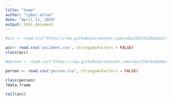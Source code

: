---
title: "team"
author: "cyber-atlas"
date: "April 11, 2019"
output: html_document
---

```{r}
#acc <- read.csv("https://raw.githubusercontent.com/xdaiISU/ds202materials/master/hwlabs/fars2017/accident.csv", stringsAsFactors = FALSE)

acc<- read.csv('accident.csv', stringsAsFactors = FALSE)
class(acc)

#person <- read.csv("https://raw.githubusercontent.com/xdaiISU/ds202materials/master/hwlabs/fars2017/person.csv")

person <- read.csv('person.csv', stringsAsFactors = FALSE)

class(person)
?data.frame

tail(acc)
```